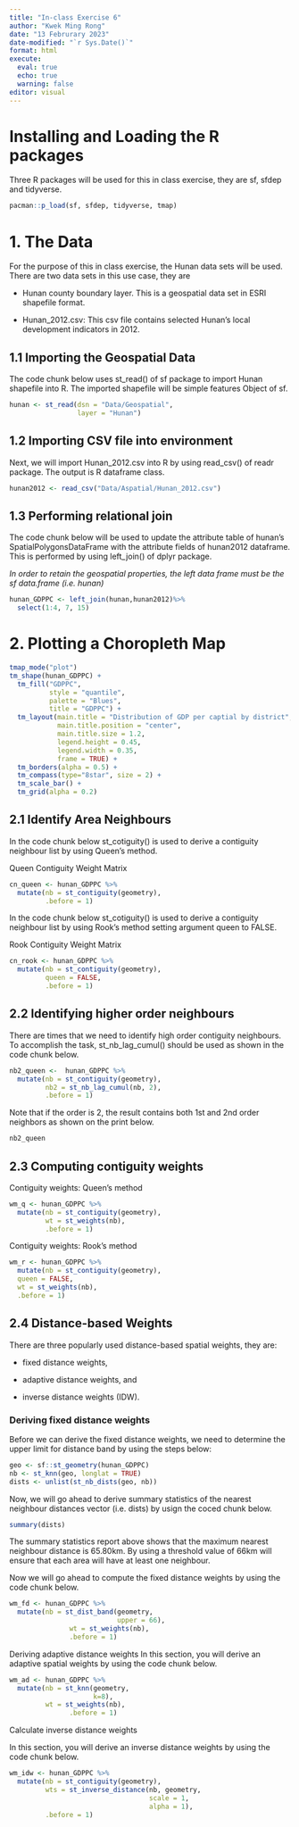 ```yaml
---
title: "In-class Exercise 6"
author: "Kwek Ming Rong"
date: "13 Februrary 2023"
date-modified: "`r Sys.Date()`"
format: html
execute:
  eval: true
  echo: true
  warning: false
editor: visual
---
```


# Installing and Loading the R packages

Three R packages will be used for this in class exercise, they are sf, sfdep and tidyverse.

```r
pacman::p_load(sf, sfdep, tidyverse, tmap)
```

# 1. The Data

For the purpose of this in class exercise, the Hunan data sets will be used. There are two data sets in this use case, they are

-   Hunan county boundary layer. This is a geospatial data set in ESRI shapefile format.

-   Hunan_2012.csv: This csv file contains selected Hunan's local development indicators in 2012.

## 1.1 Importing the Geospatial Data

The code chunk below uses st_read() of sf package to import Hunan shapefile into R. The imported shapefile will be simple features Object of sf.

```r
hunan <- st_read(dsn = "Data/Geospatial", 
                 layer = "Hunan")
```

## 1.2 Importing CSV file into environment

Next, we will import Hunan_2012.csv into R by using read_csv() of readr package. The output is R dataframe class.

```r
hunan2012 <- read_csv("Data/Aspatial/Hunan_2012.csv")
```

## 1.3 Performing relational join

The code chunk below will be used to update the attribute table of hunan's SpatialPolygonsDataFrame with the attribute fields of hunan2012 dataframe. This is performed by using left_join() of dplyr package.

*In order to retain the geospatial properties, the left data frame must be the sf data.frame (i.e. hunan)*

```r
hunan_GDPPC <- left_join(hunan,hunan2012)%>%
  select(1:4, 7, 15)
```

# 2. Plotting a Choropleth Map

```r
tmap_mode("plot")
tm_shape(hunan_GDPPC) +
  tm_fill("GDPPC",
          style = "quantile", 
          palette = "Blues",
          title = "GDPPC") +
  tm_layout(main.title = "Distribution of GDP per captial by district",
            main.title.position = "center",
            main.title.size = 1.2,
            legend.height = 0.45,
            legend.width = 0.35,
            frame = TRUE) +
  tm_borders(alpha = 0.5) +
  tm_compass(type="8star", size = 2) +
  tm_scale_bar() + 
  tm_grid(alpha = 0.2)
```

## 2.1 Identify Area Neighbours

In the code chunk below st_cotiguity() is used to derive a contiguity neighbour list by using Queen's method.

Queen Contiguity Weight Matrix

```r
cn_queen <- hunan_GDPPC %>%
  mutate(nb = st_contiguity(geometry),
         .before = 1)
```

In the code chunk below st_cotiguity() is used to derive a contiguity neighbour list by using Rook's method setting argument queen to FALSE.

Rook Contiguity Weight Matrix

```r
cn_rook <- hunan_GDPPC %>%
  mutate(nb = st_contiguity(geometry),
         queen = FALSE,
         .before = 1)
```

## 2.2 Identifying higher order neighbours

There are times that we need to identify high order contiguity neighbours. To accomplish the task, st_nb_lag_cumul() should be used as shown in the code chunk below.

```r
nb2_queen <-  hunan_GDPPC %>% 
  mutate(nb = st_contiguity(geometry),
         nb2 = st_nb_lag_cumul(nb, 2),
         .before = 1)
```

Note that if the order is 2, the result contains both 1st and 2nd order neighbors as shown on the print below.

```r
nb2_queen
```

## 2.3 Computing contiguity weights

Contiguity weights: Queen's method

```r
wm_q <- hunan_GDPPC %>%
  mutate(nb = st_contiguity(geometry),
         wt = st_weights(nb),
         .before = 1)
```

Contiguity weights: Rook's method

```r
wm_r <- hunan_GDPPC %>%
  mutate(nb = st_contiguity(geometry),
  queen = FALSE,
  wt = st_weights(nb),
  .before = 1)
```

## **2.4 Distance-based Weights**

There are three popularly used distance-based spatial weights, they are:

-   fixed distance weights,

-   adaptive distance weights, and

-   inverse distance weights (IDW).

### **Deriving fixed distance weights**

Before we can derive the fixed distance weights, we need to determine the upper limit for distance band by using the steps below:

```r
geo <- sf::st_geometry(hunan_GDPPC)
nb <- st_knn(geo, longlat = TRUE)
dists <- unlist(st_nb_dists(geo, nb))
```

Now, we will go ahead to derive summary statistics of the nearest neighbour distances vector (i.e. dists) by usign the coced chunk below.

```r
summary(dists)
```

The summary statistics report above shows that the maximum nearest neighbour distance is 65.80km. By using a threshold value of 66km will ensure that each area will have at least one neighbour.

Now we will go ahead to compute the fixed distance weights by using the code chunk below.

```r
wm_fd <- hunan_GDPPC %>%
  mutate(nb = st_dist_band(geometry,
                           upper = 66),
               wt = st_weights(nb),
               .before = 1)
```

Deriving adaptive distance weights
In this section, you will derive an adaptive spatial weights by using the code chunk below.

```r
wm_ad <- hunan_GDPPC %>% 
  mutate(nb = st_knn(geometry,
                     k=8),
         wt = st_weights(nb),
               .before = 1)
```

Calculate inverse distance weights

In this section, you will derive an inverse distance weights by using the code chunk below.

```r
wm_idw <- hunan_GDPPC %>%
  mutate(nb = st_contiguity(geometry),
         wts = st_inverse_distance(nb, geometry,
                                   scale = 1,
                                   alpha = 1),
         .before = 1)
```